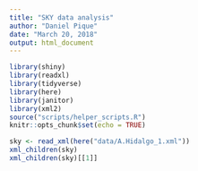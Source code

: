 ```yaml
---
title: "SKY data analysis"
author: "Daniel Pique"
date: "March 20, 2018"
output: html_document
---
```


```r
library(shiny)
library(readxl)
library(tidyverse)
library(here)
library(janitor)
library(xml2)
source("scripts/helper_scripts.R")
knitr::opts_chunk$set(echo = TRUE)
```


```r
sky <- read_xml(here("data/A.Hidalgo_1.xml"))
xml_children(sky)
xml_children(sky)[[1]]
```

